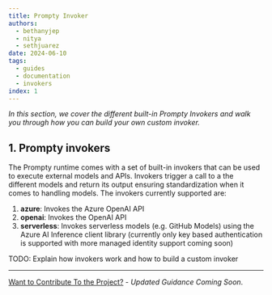 ```yaml
---
title: Prompty Invoker
authors:
  - bethanyjep
  - nitya
  - sethjuarez
date: 2024-06-10
tags:
  - guides
  - documentation
  - invokers
index: 1
---
```


_In this section, we cover the different built-in Prompty Invokers and walk you through how you can build your own custom invoker._

## 1. Prompty invokers

The Prompty runtime comes with a set of built-in invokers that can be used to execute external models and APIs. 
Invokers trigger a call to a the different models and return its output ensuring standardization when it comes to handling models. The invokers currently supported are:

1. **azure**: Invokes the Azure OpenAI API
2. **openai**: Invokes the OpenAI API
3. **serverless**: Invokes serverless models (e.g. GitHub Models) using the Azure AI Inference client library (currently only key based authentication is supported with more managed identity support coming soon)


TODO: Explain how invokers work and how to build a custom invoker

---
[Want to Contribute To the Project?](/contributing/) - _Updated Guidance Coming Soon_.
